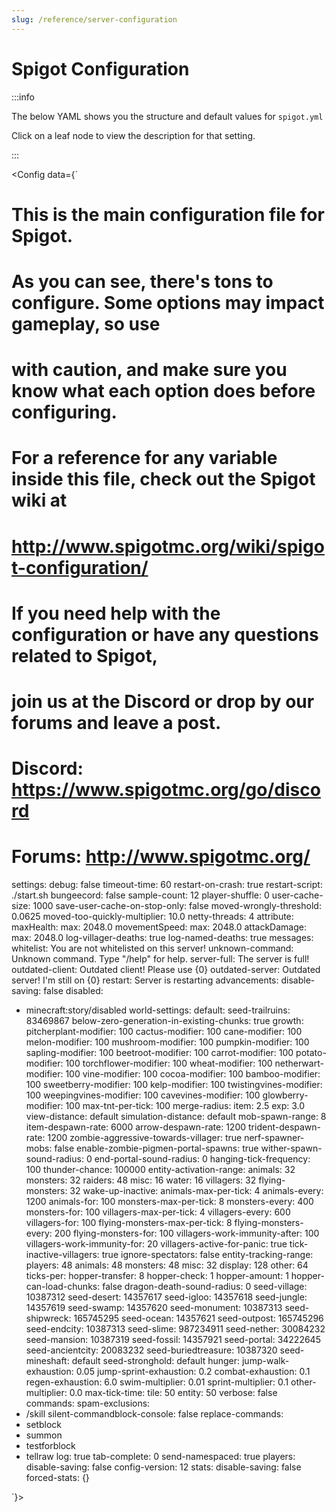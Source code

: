 ```yaml
---
slug: /reference/server-configuration
---
```


# Spigot Configuration


:::info

The below YAML shows you the structure and default values for `spigot.yml`

Click on a leaf node to view the description for that setting.

:::

<Config data={`
# This is the main configuration file for Spigot.
# As you can see, there's tons to configure. Some options may impact gameplay, so use
# with caution, and make sure you know what each option does before configuring.
# For a reference for any variable inside this file, check out the Spigot wiki at
# http://www.spigotmc.org/wiki/spigot-configuration/
#
# If you need help with the configuration or have any questions related to Spigot,
# join us at the Discord or drop by our forums and leave a post.
#
# Discord: https://www.spigotmc.org/go/discord
# Forums: http://www.spigotmc.org/

settings:
  debug: false
  timeout-time: 60
  restart-on-crash: true
  restart-script: ./start.sh
  bungeecord: false
  sample-count: 12
  player-shuffle: 0
  user-cache-size: 1000
  save-user-cache-on-stop-only: false
  moved-wrongly-threshold: 0.0625
  moved-too-quickly-multiplier: 10.0
  netty-threads: 4
  attribute:
    maxHealth:
      max: 2048.0
    movementSpeed:
      max: 2048.0
    attackDamage:
      max: 2048.0
  log-villager-deaths: true
  log-named-deaths: true
messages:
  whitelist: You are not whitelisted on this server!
  unknown-command: Unknown command. Type "/help" for help.
  server-full: The server is full!
  outdated-client: Outdated client! Please use {0}
  outdated-server: Outdated server! I'm still on {0}
  restart: Server is restarting
advancements:
  disable-saving: false
  disabled:
  - minecraft:story/disabled
world-settings:
  default:
    seed-trailruins: 83469867
    below-zero-generation-in-existing-chunks: true
    growth:
      pitcherplant-modifier: 100
      cactus-modifier: 100
      cane-modifier: 100
      melon-modifier: 100
      mushroom-modifier: 100
      pumpkin-modifier: 100
      sapling-modifier: 100
      beetroot-modifier: 100
      carrot-modifier: 100
      potato-modifier: 100
      torchflower-modifier: 100
      wheat-modifier: 100
      netherwart-modifier: 100
      vine-modifier: 100
      cocoa-modifier: 100
      bamboo-modifier: 100
      sweetberry-modifier: 100
      kelp-modifier: 100
      twistingvines-modifier: 100
      weepingvines-modifier: 100
      cavevines-modifier: 100
      glowberry-modifier: 100
    max-tnt-per-tick: 100
    merge-radius:
      item: 2.5
      exp: 3.0
    view-distance: default
    simulation-distance: default
    mob-spawn-range: 8
    item-despawn-rate: 6000
    arrow-despawn-rate: 1200
    trident-despawn-rate: 1200
    zombie-aggressive-towards-villager: true
    nerf-spawner-mobs: false
    enable-zombie-pigmen-portal-spawns: true
    wither-spawn-sound-radius: 0
    end-portal-sound-radius: 0
    hanging-tick-frequency: 100
    thunder-chance: 100000
    entity-activation-range:
      animals: 32
      monsters: 32
      raiders: 48
      misc: 16
      water: 16
      villagers: 32
      flying-monsters: 32
      wake-up-inactive:
        animals-max-per-tick: 4
        animals-every: 1200
        animals-for: 100
        monsters-max-per-tick: 8
        monsters-every: 400
        monsters-for: 100
        villagers-max-per-tick: 4
        villagers-every: 600
        villagers-for: 100
        flying-monsters-max-per-tick: 8
        flying-monsters-every: 200
        flying-monsters-for: 100
      villagers-work-immunity-after: 100
      villagers-work-immunity-for: 20
      villagers-active-for-panic: true
      tick-inactive-villagers: true
      ignore-spectators: false
    entity-tracking-range:
      players: 48
      animals: 48
      monsters: 48
      misc: 32
      display: 128
      other: 64
    ticks-per:
      hopper-transfer: 8
      hopper-check: 1
    hopper-amount: 1
    hopper-can-load-chunks: false
    dragon-death-sound-radius: 0
    seed-village: 10387312
    seed-desert: 14357617
    seed-igloo: 14357618
    seed-jungle: 14357619
    seed-swamp: 14357620
    seed-monument: 10387313
    seed-shipwreck: 165745295
    seed-ocean: 14357621
    seed-outpost: 165745296
    seed-endcity: 10387313
    seed-slime: 987234911
    seed-nether: 30084232
    seed-mansion: 10387319
    seed-fossil: 14357921
    seed-portal: 34222645
    seed-ancientcity: 20083232
    seed-buriedtreasure: 10387320
    seed-mineshaft: default
    seed-stronghold: default
    hunger:
      jump-walk-exhaustion: 0.05
      jump-sprint-exhaustion: 0.2
      combat-exhaustion: 0.1
      regen-exhaustion: 6.0
      swim-multiplier: 0.01
      sprint-multiplier: 0.1
      other-multiplier: 0.0
    max-tick-time:
      tile: 50
      entity: 50
    verbose: false
commands:
  spam-exclusions:
  - /skill
  silent-commandblock-console: false
  replace-commands:
  - setblock
  - summon
  - testforblock
  - tellraw
  log: true
  tab-complete: 0
  send-namespaced: true
players:
  disable-saving: false
config-version: 12
stats:
  disable-saving: false
  forced-stats: {}

`}></Config>
